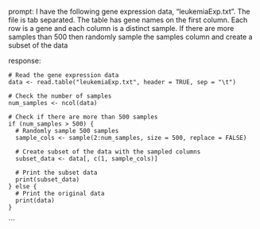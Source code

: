 prompt:
I have the following gene expression data, "leukemiaExp.txt". The file is tab separated. The table has gene names on the first column. Each row is a gene and each column is a distinct sample.  If there are more samples than 500 then randomly sample the samples column and create a subset of the data

response:
```
# Read the gene expression data
data <- read.table("leukemiaExp.txt", header = TRUE, sep = "\t")

# Check the number of samples
num_samples <- ncol(data)

# Check if there are more than 500 samples
if (num_samples > 500) {
  # Randomly sample 500 samples
  sample_cols <- sample(2:num_samples, size = 500, replace = FALSE)
  
  # Create subset of the data with the sampled columns
  subset_data <- data[, c(1, sample_cols)]
  
  # Print the subset data
  print(subset_data)
} else {
  # Print the original data
  print(data)
}
```
```
